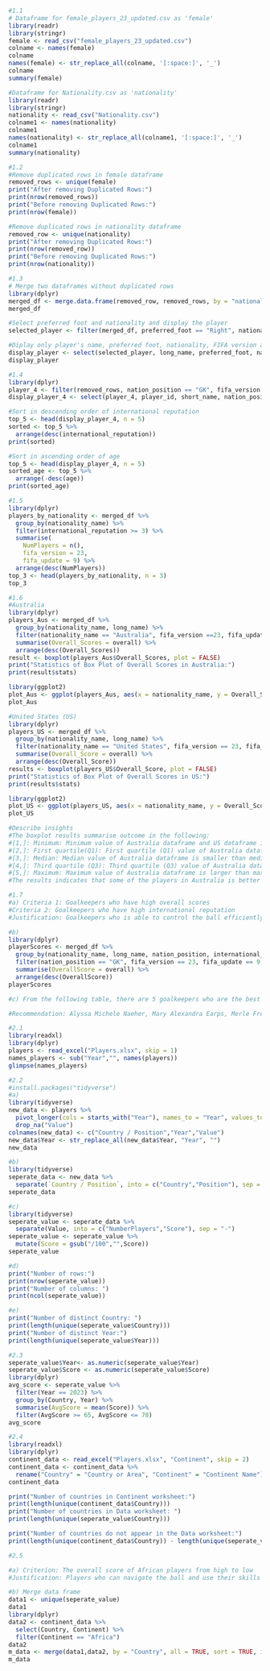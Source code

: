 ```r
#1.1
# Dataframe for female_players_23_updated.csv as 'female'
library(readr)
library(stringr)
female <- read_csv("female_players_23_updated.csv")
colname <- names(female)
colname
names(female) <- str_replace_all(colname, '[:space:]', '_')
colname
summary(female)

#Dataframe for Nationality.csv as 'nationality'
library(readr)
library(stringr)
nationality <- read_csv("Nationality.csv")
colname1 <- names(nationality)
colname1
names(nationality) <- str_replace_all(colname1, '[:space:]', '_')
colname1
summary(nationality)
```

```r
#1.2
#Remove duplicated rows in female dataframe
removed_rows <- unique(female)
print("After removing Duplicated Rows:")
print(nrow(removed_rows))
print("Before removing Duplicated Rows:")
print(nrow(female))

#Remove duplicated rows in nationality dataframe
removed_row <- unique(nationality)
print("After removing Duplicated Rows:")
print(nrow(removed_row))
print("Before removing Duplicated Rows:")
print(nrow(nationality))
```

```r
#1.3
# Merge two dataframes without duplicated rows
library(dplyr)
merged_df <- merge.data.frame(removed_row, removed_rows, by = "nationality_id")
merged_df

#Select preferred foot and nationality and display the player 
selected_player <- filter(merged_df, preferred_foot == "Right", nationality_name == "Austria", fifa_version == 23, fifa_update == 9)

#Diplay only player's name, preferred foot, nationality, FIFA version and update
display_player <- select(selected_player, long_name, preferred_foot, nationality_name, fifa_version, fifa_update)
display_player
```


```r
#1.4
library(dplyr)
player_4 <- filter(removed_rows, nation_position == "GK", fifa_version == 23, fifa_update == 9)
display_player_4 <- select(player_4, player_id, short_name, nation_position, age, international_reputation, fifa_version, fifa_update)

#Sort in descending order of international reputation
top_5 <- head(display_player_4, n = 5)
sorted <- top_5 %>%
  arrange(desc(international_reputation))
print(sorted)

#Sort in ascending order of age 
top_5 <- head(display_player_4, n = 5)
sorted_age <- top_5 %>%
  arrange(-desc(age))
print(sorted_age)
```


```r
#1.5
library(dplyr)
players_by_nationality <- merged_df %>% 
  group_by(nationality_name) %>%
  filter(international_reputation >= 3) %>%
  summarise(
    NumPlayers = n(),
    fifa_version = 23,
    fifa_update = 9) %>%
  arrange(desc(NumPlayers))
top_3 <- head(players_by_nationality, n = 3)
top_3
```


```r
#1.6
#Australia
library(dplyr)
players_Aus <- merged_df %>% 
  group_by(nationality_name, long_name) %>%
  filter(nationality_name == "Australia", fifa_version ==23, fifa_update == 9) %>%
  summarise(Overall_Scores = overall) %>%
  arrange(desc(Overall_Scores))
result <- boxplot(players_Aus$Overall_Scores, plot = FALSE)
print("Statistics of Box Plot of Overall Scores in Australia:")
print(result$stats)

library(ggplot2)
plot_Aus <- ggplot(players_Aus, aes(x = nationality_name, y = Overall_Scores)) + geom_boxplot(fill = "lightblue", color = "black", width = 0.5) + labs(title = "Boxplot Australia:", x = "Nationality", y = "Scores")
plot_Aus

#United States (US)
library(dplyr)
players_US <- merged_df %>% 
  group_by(nationality_name, long_name) %>%
  filter(nationality_name == "United States", fifa_version == 23, fifa_update == 9) %>%
  summarise(Overall_Score = overall) %>%
  arrange(desc(Overall_Score))
results <- boxplot(players_US$Overall_Score, plot = FALSE)
print("Statistics of Box Plot of Overall Scores in US:")
print(results$stats)

library(ggplot2)
plot_US <- ggplot(players_US, aes(x = nationality_name, y = Overall_Score)) + geom_boxplot(fill = "lightblue", color = "black", width = 0.5) + labs(title = "Boxplot United States:", x = "Nationality", y = "Scores")
plot_US

#Describe insights
#The boxplot results summarise outcome in the following:
#[1,]: Minimum: Minimum value of Australia dataframe and US dataframe is the same
#[2,]: First quartile(Q1): First quartile (Q1) value of Australia dataframe is smaller than Q1 value in US dataframe
#[3,]: Median: Median value of Australia dataframe is smaller than median value in US dataframe
#[4,]: Third quartile (Q3): Third quartile (Q3) value of Australia dataframe is smaller than Q3 value in US dataframe
#[5,]: Maximum: Maximum value of Australia dataframe is larger than maximum value in US dataframe
#The results indicates that some of the players in Australia is better than players in US having the highest maximum value. However, the overall score range of US players are better than players in Australia as having higher Q1, median and Q3 values. 
```


```r
#1.7
#a) Criteria 1: Goalkeepers who have high overall scores
#Criteria 2: Goalkeepers who have high international reputation
#Justification: Goalkeepers who is able to control the ball efficiently and initiate attacks will contribute to the team's overall scores. High overall score shows that the player is able to attack and distribute the ball accurately. And high international reputation is considered as the player is well-known in other countries for their good skills.

#b)
library(dplyr)
playerScores <- merged_df %>% 
  group_by(nationality_name, long_name, nation_position, international_reputation) %>%
  filter(nation_position == "GK", fifa_version == 23, fifa_update == 9, international_reputation >= 2) %>%
  summarise(OverallScore = overall) %>%
  arrange(desc(OverallScore)) 
playerScores

#c) From the following table, there are 5 goalkeepers who are the best in overall. Alyssa Michele Naeher from United States has the highest overall score which indicates the best performing score with the highest internation reputation which also shows that she is well-known in other countries.

#Recommendation: Alyssa Michele Naeher, Mary Alexandra Earps, Merle Frohms and Rut Hedvig Lindahl are the best goalkeepers with high overall score and international reputation.
```

```r
#2.1
library(readxl)
library(dplyr)
players <- read_excel("Players.xlsx", skip = 1)
names_players <- sub("Year","", names(players))
glimpse(names_players)
```

```r
#2.2
#install.packages("tidyverse")
#a)
library(tidyverse)
new_data <- players %>%
  pivot_longer(cols = starts_with("Year"), names_to = "Year", values_to = "Value") %>%
  drop_na("Value") 
colnames(new_data) <- c("Country / Position","Year","Value")
new_data$Year <- str_replace_all(new_data$Year, "Year", "")
new_data

#b)
library(tidyverse)
seperate_data <- new_data %>%
  separate(`Country / Position`, into = c("Country","Position"), sep = "/")
seperate_data

#c)
library(tidyverse)
seperate_value <- seperate_data %>%
  separate(Value, into = c("NumberPlayers","Score"), sep = "-") 
seperate_value <- seperate_value %>%
  mutate(Score = gsub("/100","",Score))
seperate_value

#d)
print("Number of rows:")
print(nrow(seperate_value))
print("Number of columns: ")
print(ncol(seperate_value))

#e)
print("Number of distinct Country: ")
print(length(unique(seperate_value$Country)))
print("Number of distinct Year:")
print(length(unique(seperate_value$Year)))
```

```r
#2.3
seperate_value$Year<- as.numeric(seperate_value$Year)
seperate_value$Score <- as.numeric(seperate_value$Score)
library(dplyr)
avg_score <- seperate_value %>%
  filter(Year == 2023) %>%
  group_by(Country, Year) %>%
  summarise(AvgScore = mean(Score)) %>%
  filter(AvgScore >= 65, AvgScore <= 70)
avg_score
```


```r
#2.4
library(readxl)
library(dplyr)
continent_data <- read_excel("Players.xlsx", "Continent", skip = 2)
continent_data <- continent_data %>%
  rename("Country" = "Country or Area", "Continent" = "Continent Name")
continent_data

print("Number of countries in Continent worksheet:")
print(length(unique(continent_data$Country)))
print("Number of countries in Data worksheet: ")
print(length(unique(seperate_value$Country)))

print("Number of countries do not appear in the Data worksheet:")
print(length(unique(continent_data$Country)) - length(unique(seperate_value$Country)))
```


```r
#2.5

#a) Criterion: The overall score of African players from high to low 
#Justification: Players who can navigate the ball and use their skills to score will contribute to the overall scores of the team. The higher the overall score, the better the player is.     

#b) Merge data frame 
data1 <- unique(seperate_value)
data1
library(dplyr)
data2 <- continent_data %>% 
  select(Country, Continent) %>%
  filter(Continent == "Africa") 
data2
m_data <- merge(data1,data2, by = "Country", all = TRUE, sort = TRUE, incomparables = NULL)
m_data

```